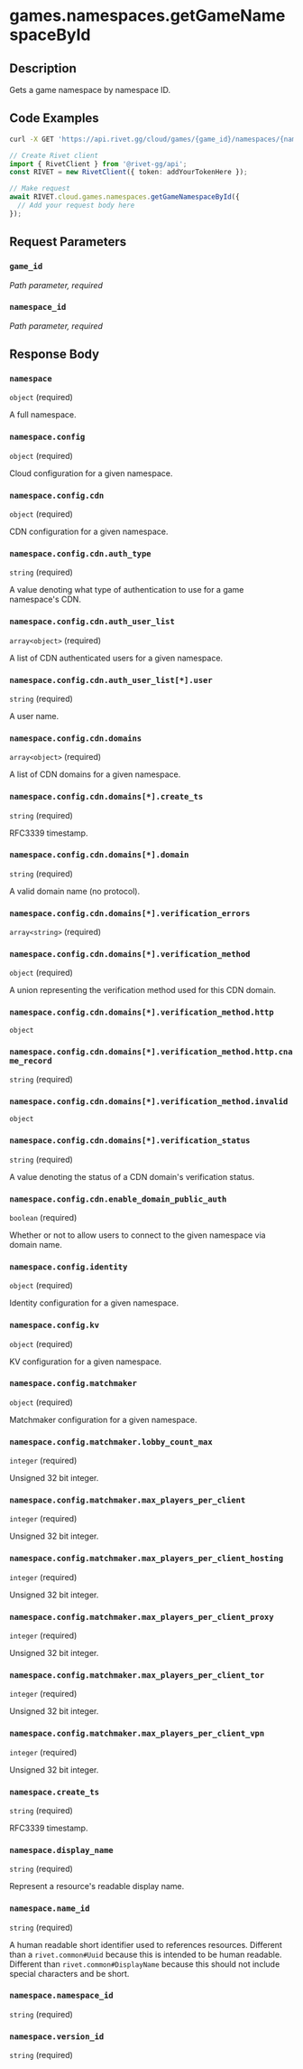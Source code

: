 

# games.namespaces.getGameNamespaceById

## Description

Gets a game namespace by namespace ID.


## Code Examples

<CodeGroup title='Request' tag='GET' label='https://api.rivet.gg/cloud/games/{game_id}/namespaces/{namespace_id}'>

```bash {{ "title": "cURL" }}
curl -X GET 'https://api.rivet.gg/cloud/games/{game_id}/namespaces/{namespace_id}'
```

```ts
// Create Rivet client
import { RivetClient } from '@rivet-gg/api';
const RIVET = new RivetClient({ token: addYourTokenHere });

// Make request
await RIVET.cloud.games.namespaces.getGameNamespaceById({
  // Add your request body here
});
```

</CodeGroup>


## Request Parameters


### `game_id`

_Path parameter, required_





### `namespace_id`

_Path parameter, required_





## Response Body

### `namespace`

`object` (required)

A full namespace.

### `namespace.config`

`object` (required)

Cloud configuration for a given namespace.

### `namespace.config.cdn`

`object` (required)

CDN configuration for a given namespace.

### `namespace.config.cdn.auth_type`

`string` (required)

A value denoting what type of authentication to use for a game namespace's CDN.

### `namespace.config.cdn.auth_user_list`

`array<object>` (required)

A list of CDN authenticated users for a given namespace.

### `namespace.config.cdn.auth_user_list[*].user`

`string` (required)

A user name.

### `namespace.config.cdn.domains`

`array<object>` (required)

A list of CDN domains for a given namespace.

### `namespace.config.cdn.domains[*].create_ts`

`string` (required)

RFC3339 timestamp.

### `namespace.config.cdn.domains[*].domain`

`string` (required)

A valid domain name (no protocol).

### `namespace.config.cdn.domains[*].verification_errors`

`array<string>` (required)

### `namespace.config.cdn.domains[*].verification_method`

`object` (required)

A union representing the verification method used for this CDN domain.

### `namespace.config.cdn.domains[*].verification_method.http`

`object`

### `namespace.config.cdn.domains[*].verification_method.http.cname_record`

`string` (required)

### `namespace.config.cdn.domains[*].verification_method.invalid`

`object`

### `namespace.config.cdn.domains[*].verification_status`

`string` (required)

A value denoting the status of a CDN domain's verification status.

### `namespace.config.cdn.enable_domain_public_auth`

`boolean` (required)

Whether or not to allow users to connect to the given namespace via domain name.

### `namespace.config.identity`

`object` (required)

Identity configuration for a given namespace.

### `namespace.config.kv`

`object` (required)

KV configuration for a given namespace.

### `namespace.config.matchmaker`

`object` (required)

Matchmaker configuration for a given namespace.

### `namespace.config.matchmaker.lobby_count_max`

`integer` (required)

Unsigned 32 bit integer.

### `namespace.config.matchmaker.max_players_per_client`

`integer` (required)

Unsigned 32 bit integer.

### `namespace.config.matchmaker.max_players_per_client_hosting`

`integer` (required)

Unsigned 32 bit integer.

### `namespace.config.matchmaker.max_players_per_client_proxy`

`integer` (required)

Unsigned 32 bit integer.

### `namespace.config.matchmaker.max_players_per_client_tor`

`integer` (required)

Unsigned 32 bit integer.

### `namespace.config.matchmaker.max_players_per_client_vpn`

`integer` (required)

Unsigned 32 bit integer.

### `namespace.create_ts`

`string` (required)

RFC3339 timestamp.

### `namespace.display_name`

`string` (required)

Represent a resource's readable display name.

### `namespace.name_id`

`string` (required)

A human readable short identifier used to references resources. Different than a `rivet.common#Uuid` because this is intended to be human readable. Different than `rivet.common#DisplayName` because this should not include special characters and be short.

### `namespace.namespace_id`

`string` (required)

### `namespace.version_id`

`string` (required)




